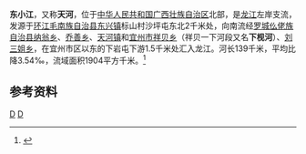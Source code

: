{{Infobox River
  | river_name      = 东小江
  | image_name      = 
  | image_size      = 
  | caption         = 
  | origin          = [[广西壮族自治区|广西壮族自治区]][[环江毛南族自治县|环江毛南族自治县]][[东兴镇_(环江县)|东兴镇]]沙坪屯
  | mouth           = 广西壮族自治区[[宜州市|宜州市]][[怀远镇_(宜州市)|怀远镇]]下岩[[龙江_(柳江)|龙江]]{{coord|24|29|36|N|108|42|58|E}}
  | basin_countries = 广西环江县、罗城县、宜州市
  | length          = 139 km
  | elevation       = 
  | mouth_elevation = 
  | discharge       = 2.34 m<sup>3</sup>/s<ref>枯季出口流量</ref>
  | watershed       = 1904 km<sup>2</sup>
}}
'''东小江'''，又称'''天河'''，位于[[中华人民共和国|中华人民共和国]][[广西壮族自治区|广西壮族自治区]]北部，是[[龙江_(柳江)|龙江]]左岸支流，发源于[[环江毛南族自治县|环江毛南族自治县]][[东兴镇_(环江县)|东兴镇]]标山村沙坪屯东北2千米处，向南流经[[罗城仫佬族自治县|罗城仫佬族自治县]][[纳翁乡|纳翁乡]]、[[乔善乡|乔善乡]]、[[天河镇_(罗城县)|天河镇]]和[[宜州市|宜州市]][[祥贝乡|祥贝乡]]（祥贝一下河段又名'''下枧河'''）、[[刘三姐乡|刘三姐乡]]，在宜州市区以东的下岩屯下游1.5千米处汇入龙江。河长139千米，平均比降3.54‰，流域面积1904平方千米。<ref name="中国河湖大典">{{cite book zh |author=《[[中国河湖大典|中国河湖大典]]》编纂委员会 |title=《中国河湖大典·珠江卷》 |format=M|edition=1 |location=北京 |publisher=中国水利水电出版社 |date=2013年1月 |pages=114页 |id= ISBN 978-7-5170-0561-2}}</ref>


==参考资料==
{{reflist}}

[[Category:柳江水系|D]]
[[Category:广西河流|D]]